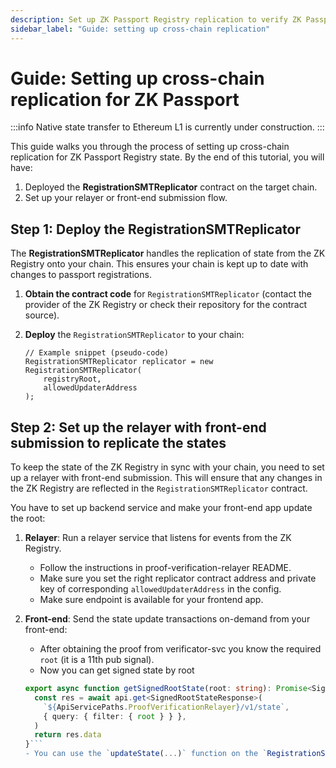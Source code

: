 ```yaml
---
description: Set up ZK Passport Registry replication to verify ZK Passport proofs on any EVM-compatible chain.
sidebar_label: "Guide: setting up cross-chain replication"
---
```



# Guide: Setting up cross-chain replication for ZK Passport

:::info
Native state transfer to Ethereum L1 is currently under construction.
:::

This guide walks you through the process of setting up cross-chain replication for ZK Passport Registry state. By the end of this tutorial, you will have:

1. Deployed the **RegistrationSMTReplicator** contract on the target chain.
1. Set up your relayer or front-end submission flow.

## Step 1: Deploy the RegistrationSMTReplicator

The **RegistrationSMTReplicator** handles the replication of state from the ZK Registry onto your chain. This ensures your chain is kept up to date with changes to passport registrations.

1. **Obtain the contract code** for `RegistrationSMTReplicator` (contact the provider of the ZK Registry or check their repository for the contract source).

1. **Deploy** the `RegistrationSMTReplicator` to your chain:

   ```solidity
   // Example snippet (pseudo-code)
   RegistrationSMTReplicator replicator = new RegistrationSMTReplicator(
       registryRoot,
       allowedUpdaterAddress
   );
   ```

## Step 2: Set up the relayer with front-end submission to replicate the states

To keep the state of the ZK Registry in sync with your chain, you need to set up a relayer with front-end submission.
This will ensure that any changes in the ZK Registry are reflected in the `RegistrationSMTReplicator` contract.

You have to set up backend service and make your front-end app update the root:
1. **Relayer**: Run a relayer service that listens for events from the ZK Registry.

   - Follow the instructions in <OutLink href="https://github.com/rarimo/proof-verification-relayer">proof-verification-relayer README</OutLink>.
   - Make sure you set the right replicator contract address and private key of corresponding `allowedUpdaterAddress` in the config.
   - Make sure <OutLink href="https://rarimo.github.io/proof-verification-relayer/#tag/State/operation/GetState">endpoint</OutLink> is available for your frontend app.

1. **Front-end**: Send the state update transactions on-demand from your front-end:
   - After obtaining the proof from verificator-svc you know the required `root` (it is a <OutLink href="https://github.com/rarimo/passport-zk-circuits/?tab=readme-ov-file#query-circuit-public-signals">11th pub signal</OutLink>).
   - Now you can get signed state by root
   ```typescript
   export async function getSignedRootState(root: string): Promise<SignedRootStateResponse> {
     const res = await api.get<SignedRootStateResponse>(
       `${ApiServicePaths.ProofVerificationRelayer}/v1/state`,
       { query: { filter: { root } } },
     )
     return res.data
   }```
   - You can use the `updateState(...)` function on the `RegistrationSMTReplicator` contract to submit state updates.
